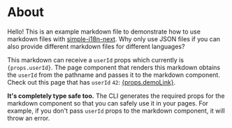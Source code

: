 # About

Hello! This is an example markdown file to demonstrate how to use markdown files with [simple-i18n-next](https://github.com/nicnocquee/simple-i18n-next). Why only use JSON files if you can also provide different markdown files for different languages?

This markdown can receive a `userId` props which currently is <code>{props.userId}</code>. The page component that renders this markdown obtains the `userId` from the pathname and passes it to the markdown component. Check out this page that has `userId` `42`: <a href={props.demoLink}>{props.demoLink}</a>.

**It's completely type safe too.** The CLI generates the required props for the markdown component so that you can safely use it in your pages. For example, if you don't pass `userId` props to the markdown component, it will throw an error.
